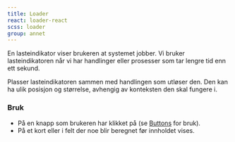 ```yaml
---
title: Loader
react: loader-react
scss: loader
group: annet
---
```



<Ingress>
    En lasteindikator viser brukeren at systemet jobber. Vi bruker lasteindikatoren når vi har handlinger eller
    prosesser som tar lengre tid enn ett sekund.
</Ingress>
<ComponentExample
    component={Example}
    knobs={{
        boolProps: ["Invertert"],
        choiceProps: [
            {
                name: "Variant",
                values: ["Large", "Medium", "Small"],
                defaultValue: 0,
            },
        ],
    }}
/>

Plasser lasteindikatoren sammen med handlingen som utløser den. Den kan ha ulik posisjon og størrelse, avhengig av konteksten den skal fungere i.

### Bruk

-   På en knapp som brukeren har klikket på (se [Buttons](/komponenter/buttons/) for bruk).
-   På et kort eller i felt der noe blir beregnet før innholdet vises.
